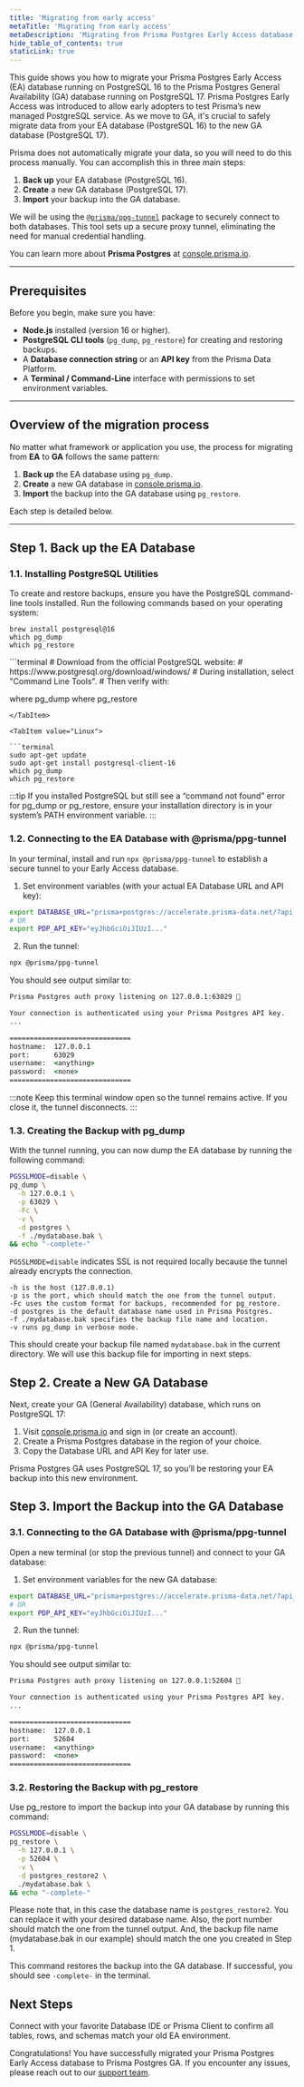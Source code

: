 ```yaml
---
title: 'Migrating from early access'
metaTitle: 'Migrating from early access'
metaDescription: 'Migrating from Prisma Postgres Early Access database to GA database.'
hide_table_of_contents: true
staticLink: true
---
```


This guide shows you how to migrate your Prisma Postgres Early Access (EA) database running on PostgreSQL 16 to the Prisma Postgres General Availability (GA) database running on PostgreSQL 17. Prisma Postgres Early Access was introduced to allow early adopters to test Prisma’s new managed PostgreSQL service. As we move to GA, it's crucial to safely migrate data from your EA database (PostgreSQL 16) to the new GA database (PostgreSQL 17).

Prisma does not automatically migrate your data, so you will need to do this process manually. You can accomplish this in three main steps:

1. **Back up** your EA database (PostgreSQL 16).
2. **Create** a new GA database (PostgreSQL 17).
3. **Import** your backup into the GA database.

We will be using the [`@prisma/ppg-tunnel`](https://github.com/prisma/ppg-tunnel-cli) package to securely connect to both databases. This tool sets up a secure proxy tunnel, eliminating the need for manual credential handling.

You can learn more about **Prisma Postgres** at [console.prisma.io](https://console.prisma.io/).

---

## Prerequisites

Before you begin, make sure you have:

- **Node.js** installed (version 16 or higher).
- **PostgreSQL CLI tools** (`pg_dump`, `pg_restore`) for creating and restoring backups.
- A **Database connection string** or an **API key** from the Prisma Data Platform.
- A **Terminal / Command-Line** interface with permissions to set environment variables.

---

## Overview of the migration process

No matter what framework or application you use, the process for migrating from **EA** to **GA** follows the same pattern:

1. **Back up** the EA database using `pg_dump`.
2. **Create** a new GA database in [console.prisma.io](https://console.prisma.io/).
3. **Import** the backup into the GA database using `pg_restore`.

Each step is detailed below.

---

## Step 1. Back up the EA Database

### 1.1. Installing PostgreSQL Utilities

To create and restore backups, ensure you have the PostgreSQL command-line tools installed. Run the following commands based on your operating system:

<TabbedContent code>

<TabItem value="macOS">

```terminal
brew install postgresql@16
which pg_dump
which pg_restore
```

</TabItem>

<TabItem value="Windows">
```terminal
# Download from the official PostgreSQL website:
# https://www.postgresql.org/download/windows/
# During installation, select "Command Line Tools".
# Then verify with:

where pg_dump
where pg_restore
```
</TabItem>

<TabItem value="Linux">

```terminal
sudo apt-get update
sudo apt-get install postgresql-client-16
which pg_dump
which pg_restore
```

</TabItem>

</TabbedContent>

:::tip
If you installed PostgreSQL but still see a “command not found” error for pg_dump or pg_restore, ensure your installation directory is in your system’s PATH environment variable.
:::


### 1.2. Connecting to the EA Database with @prisma/ppg-tunnel

In your terminal, install and run `npx @prisma/ppg-tunnel` to establish a secure tunnel to your Early Access database.

1.	Set environment variables (with your actual EA Database URL and API key):
```bash
export DATABASE_URL="prisma+postgres://accelerate.prisma-data.net/?api_key=eyJhbGciOiJIUzI..."
# OR
export PDP_API_KEY="eyJhbGciOiJIUzI..."
```

2.	Run the tunnel:
```bash
npx @prisma/ppg-tunnel
```

You should see output similar to:

```cmd
Prisma Postgres auth proxy listening on 127.0.0.1:63029 🚀

Your connection is authenticated using your Prisma Postgres API key.
...

==============================
hostname:  127.0.0.1
port:      63029
username:  <anything>
password:  <none>
==============================
```

:::note
Keep this terminal window open so the tunnel remains active. If you close it, the tunnel disconnects.
:::

### 1.3. Creating the Backup with pg_dump

With the tunnel running, you can now dump the EA database by running the following command:
```bash
PGSSLMODE=disable \
pg_dump \
  -h 127.0.0.1 \
  -p 63029 \
  -Fc \
  -v \
  -d postgres \
  -f ./mydatabase.bak \
&& echo "-complete-"
```

`PGSSLMODE=disable` indicates SSL is not required locally because the tunnel already encrypts the connection.

```
-h is the host (127.0.0.1)
-p is the port, which should match the one from the tunnel output.
-Fc uses the custom format for backups, recommended for pg_restore.
-d postgres is the default database name used in Prisma Postgres.
-f ./mydatabase.bak specifies the backup file name and location.
-v runs pg_dump in verbose mode.
```

This should create your backup file named `mydatabase.bak` in the current directory. We will use this backup file for importing in next steps.

## Step 2. Create a New GA Database

Next, create your GA (General Availability) database, which runs on PostgreSQL 17:
1.	Visit [console.prisma.io](https://console.prisma.io) and sign in (or create an account).
2.	Create a Prisma Postgres database in the region of your choice.
3.	Copy the Database URL and API Key for later use.

Prisma Postgres GA uses PostgreSQL 17, so you’ll be restoring your EA backup into this new environment.

## Step 3. Import the Backup into the GA Database

### 3.1. Connecting to the GA Database with @prisma/ppg-tunnel

Open a new terminal (or stop the previous tunnel) and connect to your GA database:

1.	Set environment variables for the new GA database:
```bash
export DATABASE_URL="prisma+postgres://accelerate.prisma-data.net/?api_key=eyJhbGciOiJIUzI..."
# OR
export PDP_API_KEY="eyJhbGciOiJIUzI..."
```

2.	Run the tunnel:
```bash
npx @prisma/ppg-tunnel
```

You should see output similar to:

```cmd
Prisma Postgres auth proxy listening on 127.0.0.1:52604 🚀

Your connection is authenticated using your Prisma Postgres API key.
...

==============================
hostname:  127.0.0.1
port:      52604
username:  <anything>
password:  <none>
==============================
```

### 3.2. Restoring the Backup with pg_restore

Use pg_restore to import the backup into your GA database by running this command:
```bash
PGSSLMODE=disable \
pg_restore \
  -h 127.0.0.1 \
  -p 52604 \
  -v \
  -d postgres_restore2 \
  ./mydatabase.bak \
&& echo "-complete-"
```
Please note that, in this case the database name is `postgres_restore2`. You can replace it with your desired database name.
Also, the port number should match the one from the tunnel output. And, the backup file name (mydatabase.bak in our example) should match the one you created in Step 1.

This command restores the backup into the GA database. If successful, you should see `-complete-` in the terminal.

## Next Steps

Connect with your favorite Database IDE or Prisma Client to confirm all tables, rows, and schemas match your old EA environment.

Congratulations! You have successfully migrated your Prisma Postgres Early Access database to Prisma Postgres GA. If you encounter any issues, please reach out to our [support team](https://www.prisma.io/support).


